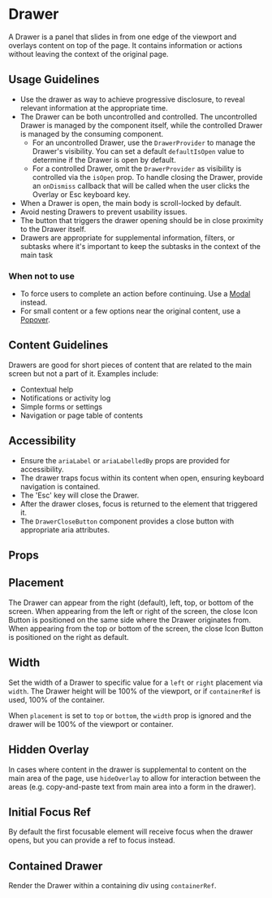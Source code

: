 
<Meta of={Stories} />

# Drawer

A Drawer is a panel that slides in from one edge of the viewport and overlays content on top of the page. It contains information or actions without leaving the context of the original page.

<Canvas withSource="open" of={Stories.UncontrolledWithProvider} />

## Usage Guidelines

- Use the drawer as way to achieve progressive disclosure, to reveal relevant information at the appropriate time.
- The Drawer can be both uncontrolled and controlled. The uncontrolled Drawer is managed by the component itself, while the controlled Drawer is managed by the consuming component.
  - For an uncontrolled Drawer, use the `DrawerProvider` to manage the Drawer's visibility. You can set a default `defaultIsOpen` value to determine if the Drawer is open by default.
  - For a controlled Drawer, omit the `DrawerProvider` as visibility is controlled via the `isOpen` prop. To handle closing the Drawer, provide an `onDismiss` callback that will be called when the user clicks the Overlay or Esc keyboard key.
- When a Drawer is open, the main body is scroll-locked by default.
- Avoid nesting Drawers to prevent usability issues.
- The button that triggers the drawer opening should be in close proximity to the Drawer itself.
- Drawers are appropriate for supplemental information, filters, or subtasks where it's important to keep the subtasks in the context of the main task

### When not to use

- To force users to complete an action before continuing. Use a [Modal](/docs/components-modal--docs) instead.
- For small content or a few options near the original content, use a [Popover](/docs/components-popover--docs).

## Content Guidelines

Drawers are good for short pieces of content that are related to the main screen but not a part of it. Examples include:

- Contextual help
- Notifications or activity log
- Simple forms or settings
- Navigation or page table of contents

## Accessibility

- Ensure the `ariaLabel` or `ariaLabelledBy` props are provided for accessibility.
- The drawer traps focus within its content when open, ensuring keyboard navigation is contained.
- The 'Esc' key will close the Drawer.
- After the drawer closes, focus is returned to the element that triggered it.
- The `DrawerCloseButton` component provides a close button with appropriate aria attributes.

## Props

<ArgTypes of={Drawer} />

## Placement

The Drawer can appear from the right (default), left, top, or bottom of the screen. When appearing from the left or right of the screen, the close Icon Button is positioned on the same side where the Drawer originates from. When appearing from the top or bottom of the screen, the close Icon Button is positioned on the right as default.

<Canvas withSource="open" of={Stories.Placement} />

## Width

Set the width of a Drawer to specific value for a `left` or `right` placement via `width`. The Drawer height will be 100% of the viewport, or if `containerRef` is used, 100% of the container.

When `placement` is set to `top` or `bottom`, the `width` prop is ignored and the drawer will be 100% of the viewport or container.

<Canvas withSource="open" of={Stories.Width} />


## Hidden Overlay

In cases where content in the drawer is supplemental to content on the main area of the page, use `hideOverlay` to allow for interaction between the areas (e.g. copy-and-paste text from main area into a form in the drawer).

<Alert
  variant="warning"
  title="Focus Management"
  hasIcon
  message="If you decide to use `hideOverlay`, then you must also manage focus. Focus and page scrolling will not be locked if `hideOverlay` is true. Also, the 'Esc' key button will no longer automatically close the Drawer."
/>

<Canvas withSource="open" of={Stories.HiddenOverlay} />


## Initial Focus Ref

By default the first focusable element will receive focus when the drawer opens, but you can provide a ref to focus instead.

<Alert
  hasIcon
  message="Without the initialFocusRef prop, the drawer will automatically focus on the first focusable element in it's children."
  variant="info"
/>

<Canvas withSource="open" of={Stories.InitialFocusRef} />

## Contained Drawer

Render the Drawer within a containing div using `containerRef`.

<Alert
  hasIcon
  message="When choosing to use a Drawer within a containing div, use dangerouslyBypassScrollLock to allow the content outside of the containing div to remain interactive."
  variant="info"
/>

<Canvas withSource="open" of={Stories.ContainedDrawer} />